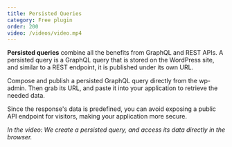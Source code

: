```yaml
---
title: Persisted Queries
category: Free plugin
order: 200
video: /videos/video.mp4
---
```


**Persisted queries** combine all the benefits from GraphQL and REST APIs. A persisted query is a GraphQL query that is stored on the WordPress site, and similar to a REST endpoint, it is published under its own URL.

Compose and publish a persisted GraphQL query directly from the wp-admin. Then grab its URL, and paste it into your application to retrieve the needed data.

Since the response's data is predefined, you can avoid exposing a public API endpoint for visitors, making your application more secure.

_In the video: We create a persisted query, and access its data directly in the browser._